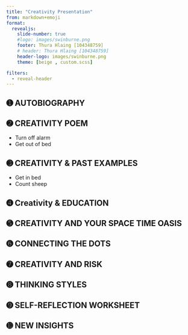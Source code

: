 ```yaml
---
title: "Creativity Presentation"
from: markdown+emoji
format:
  revealjs:
    slide-number: true
    #logo: images/swinburne.png
    footer: Thura Hlaing [104348759]
    # header: Thura Hlaing [104348759]
    header-logo: images/swinburne.png
    theme: [beige , custom.scss]    

filters:
  - reveal-header
---
```


## ➊ AUTOBIOGRAPHY



## ➋ CREATIVITY POEM 

- Turn off alarm
- Get out of bed

## ➌ CREATIVITY & PAST EXAMPLES

- Get in bed
- Count sheep

## ➍ Creativity & EDUCATION

## ➎ CREATIVITY AND YOUR SPACE TIME OASIS

## ➏ CONNECTING THE DOTS

## ➐ CREATIVITY AND RISK

## ➑ THINKING STYLES

## ➒ SELF-REFLECTION WORKSHEET

## ➓ NEW INSIGHTS